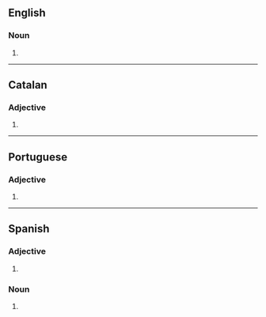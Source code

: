{{also|fresco's}}
==English==

===Noun===
{{head|en|noun form}}

# {{plural of|en|fresco}}

----

==Catalan==

===Adjective===
{{head|ca|adjective form}}

# {{masculine plural of|ca|fresc}}

----

==Portuguese==

===Adjective===
{{head|pt|adjective form}}

# {{adj form of|pt|fresco||m|p}}

----

==Spanish==

===Adjective===
{{head|es|adjective form}}

# {{adj form of|es|fresco||m|p}}

===Noun===
{{head|es|noun plural form|g=m-p}}

# {{inflection of|es|fresco||p}}